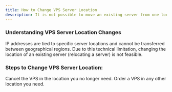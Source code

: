 ```yaml
---
title: How to Change VPS Server Location
description: It is not possible to move an existing server from one location to another
---
```



### Understanding VPS Server Location Changes

IP addresses are tied to specific server locations and cannot be transferred between geographical regions. Due to this technical limitation, changing the location of an existing server (relocating a server) is not feasible.

### Steps to Change VPS Server Location:

<Steps>
  <Step title='Cancellation:'>
    Cancel the VPS in the location you no longer need.
  </Step>
  <Step title='New Order:'>
    Order a VPS in any other location you need.
  </Step>
</Steps>

<CtaButton
  label='Order VPS'
  link='https://www.edisglobal.com'
  openInNewTab={true}
/>

<CtaButton
  label='Cancel VPS'
  link='../billing-lifecycle/cancel-a-service'
/>


